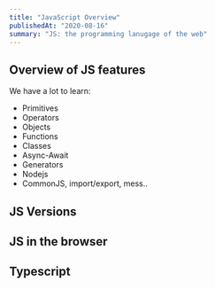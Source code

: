 ```yaml
---
title: "JavaScript Overview"
publishedAt: "2020-08-16"
summary: "JS: the programming lanugage of the web"
---
```



## Overview of JS features

We have a lot to learn:

- Primitives
- Operators
- Objects
- Functions
- Classes
- Async-Await
- Generators
- Nodejs
- CommonJS, import/export, mess..


## JS Versions

## JS in the browser

## Typescript


<!--- © Aven LLC and Aven Contributors. Licensed under Creative Commons CC BY-NC-SA 4.0 https://creativecommons.org/licenses/by-nc-sa/4.0/ -->
